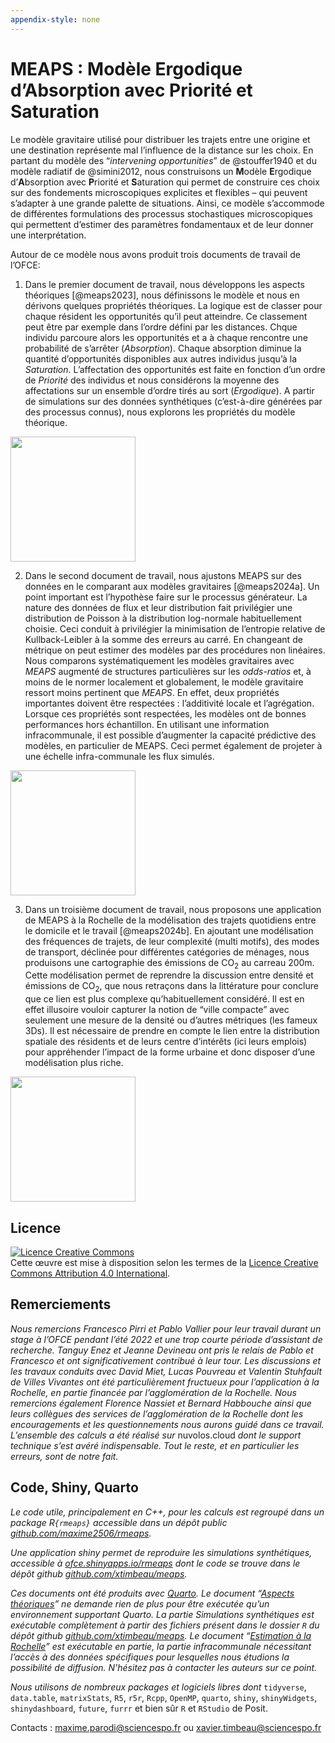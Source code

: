 ```yaml
---
appendix-style: none
---
```


# MEAPS : Modèle Ergodique d'Absorption avec Priorité et Saturation {.unnumbered .unlisted}

Le modèle gravitaire utilisé pour distribuer les trajets entre une origine et une destination représente mal l'influence de la distance sur les choix. En partant du modèle des "*intervening opportunities*" de @stouffer1940 et du modèle radiatif de @simini2012, nous construisons un **M**odèle **E**rgodique d'**A**bsorption avec **P**riorité et **S**aturation qui permet de construire ces choix sur des fondements microscopiques explicites et flexibles -- qui peuvent s'adapter à une grande palette de situations. Ainsi, ce modèle s'accommode de différentes formulations des processus stochastiques microscopiques qui permettent d'estimer des paramètres fondamentaux et de leur donner une interprétation.

Autour de ce modèle nous avons produit trois documents de travail de l'OFCE:

1.  Dans le premier document de travail, nous développons les aspects théoriques [@meaps2023], nous définissons le modèle et nous en dérivons quelques propriétés théoriques. La logique est de classer pour chaque résident les opportunités qu'il peut atteindre. Ce classement peut être par exemple dans l'ordre défini par les distances. Chque individu parcoure alors les opportunités et a à chaque rencontre une probabilité de s'arrêter (*Absorption*). Chaque absorption diminue la quantité d'opportunités disponibles aux autres individus jusqu'à la *Saturation*. L'affectation des opportunités est faite en fonction d'un ordre de *Priorité* des individus et nous considérons la moyenne des affectations sur un ensemble d'ordre tirés au sort (*Ergodique*). A partir de simulations sur des données synthétiques (c'est-à-dire générées par des processus connus), nous explorons les propriétés du modèle théorique.

::: column-margin
![](images/clipboard-2081448651.png){fig-align="center" width="200"}
:::

2.  Dans le second document de travail, nous ajustons MEAPS sur des données en le comparant aux modèles gravitaires [@meaps2024a]. Un point important est l'hypothèse faire sur le processus générateur. La nature des données de flux et leur distribution fait privilégier une distribution de Poisson à la distribution log-normale habituellement choisie. Ceci conduit à privilégier la minimisation de l'entropie relative de Kullback-Leibler à la somme des erreurs au carré. En changeant de métrique on peut estimer des modèles par des procédures non linéaires. Nous comparons systématiquement les modèles gravitaires avec *MEAPS* augmenté de structures particulières sur les *odds-ratios* et, à moins de le normer localement et globalement, le modèle gravitaire ressort moins pertinent que *MEAPS*. En effet, deux propriétés importantes doivent être respectées : l'additivité locale et l'agrégation. Lorsque ces propriétés sont respectées, les modèles ont de bonnes performances hors échantillon. En utilisant une information infracommunale, il est possible d'augmenter la capacité prédictive des modèles, en particulier de MEAPS. Ceci permet également de projeter à une échelle infra-communale les flux simulés.

::: column-margin
![](images/clipboard-2239026405.png){fig-align="center" width="200"}
:::

3.  Dans un troisième document de travail, nous proposons une application de MEAPS à la Rochelle de la modélisation des trajets quotidiens entre le domicile et le travail [@meaps2024b]. En ajoutant une modélisation des fréquences de trajets, de leur complexité (multi motifs), des modes de transport, déclinée pour différentes catégories de ménages, nous produisons une cartographie des émissions de CO~2~ au carreau 200m. Cette modélisation permet de reprendre la discussion entre densité et émissions de CO~2~, que nous retraçons dans la littérature pour conclure que ce lien est plus complexe qu'habituellement considéré. Il est en effet illusoire vouloir capturer la notion de "ville compacte" avec seulement une mesure de la densité ou d'autres métriques (les fameux 3Ds). Il est nécessaire de prendre en compte le lien entre la distribution spatiale des résidents et de leurs centre d'intérêts (ici leurs emplois) pour appréhender l'impact de la forme urbaine et donc disposer d'une modélisation plus riche.

::: column-margin
![](images/clipboard-674073573.png){fig-align="center" width="200"}
:::

::: {.callout-tip .align-left icon="false"}
## Licence {.unnumbered .unlisted}

```{=html}
<a rel="license" href="http://creativecommons.org/licenses/by/4.0/"><img alt="Licence Creative Commons" style="border-width:0" src="https://i.creativecommons.org/l/by/4.0/88x31.png" /></a><br />Cette œuvre est mise à disposition selon les termes de la <a rel="license" href="http://creativecommons.org/licenses/by/4.0/">Licence Creative Commons Attribution 4.0 International</a>.
```
:::

::: {.callout-tip .align-left icon="false"}
## Remerciements {.unnumbered .unlisted}

*Nous remercions Francesco Pirri et Pablo Vallier pour leur travail durant un stage à l'OFCE pendant l'été 2022 et une trop courte période d'assistant de recherche. Tanguy Enez et Jeanne Devineau ont pris le relais de Pablo et Francesco et ont significativement contribué à leur tour. Les discussions et les travaux conduits avec David Miet, Lucas Pouvreau et Valentin Stuhfault de Villes Vivantes ont été particulièrement fructueux pour l'application à la Rochelle, en partie financée par l'agglomération de la Rochelle. Nous remercions également Florence Nassiet et Bernard Habbouche ainsi que leurs collègues des services de l'agglomération de la Rochelle dont les encouragements et les questionnements nous aurons guidé dans ce travail. L'ensemble des calculs a été réalisé sur* nuvolos.cloud *dont le support technique s'est avéré indispensable. Tout le reste, et en particulier les erreurs, sont de notre fait.*
:::

::: {.callout-tip .align-left icon="false"}
## Code, Shiny, Quarto {.unnumbered .unlisted}

*Le code utile, principalement en C++, pour les calculs est regroupé dans un package R`{rmeaps}` accessible dans un dépôt public [github.com/maxime2506/rmeaps](https://github.com/Maxime2506/rmeaps).*

*Une application shiny permet de reproduire les simulations synthétiques, accessible à [ofce.shinyapps.io/rmeaps](https://ofce.shinyapps.io/rmeaps) dont le code se trouve dans le dépôt github [github.com/xtimbeau/meaps](https://github.com/xtimbeau/meaps).*

*Ces documents ont été produits avec [Quarto](https://quarto.org). Le document "[Aspects théoriques](theorie.qmd)" ne demande rien de plus pour être exécutée qu'un environnement supportant Quarto. La partie Simulations synthétiques est exécutable complètement à partir des fichiers présent dans le dossier `R` du dépôt github [github.com/xtimbeau/meaps](https://github.com/xtimbeau/meaps). Le document "[Estimation à la Rochelle](larochelle.qmd)" est exécutable en partie, la partie infracommunale nécessitant l'accès à des données spécifiques pour lesquelles nous étudions la possibilité de diffusion. N'hésitez pas à contacter les auteurs sur ce point.*

*Nous utilisons de nombreux packages et logiciels libres dont* `tidyverse`, `data.table`, `matrixStats`, `R5`, `r5r`, `Rcpp`, `OpenMP`, `quarto`, `shiny`, `shinyWidgets`, `shinydashboard`, `future`, `furrr` et bien sûr `R` et `RStudio` de Posit.
:::

Contacts : [maxime.parodi\@sciencespo.fr](mailto:maxime.parodi@sciencespo.fr) ou [xavier.timbeau\@sciencespo.fr](mailto:xavier.timbeau@sciencespo.fr)
